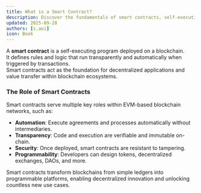 ```yaml
---
title: What is a Smart Contract?
description: Discover the fundamentals of smart contracts, self-executing agreements that run on blockchains. Learn how they automate transactions, remove intermediaries, and enable use cases across decentralized finance, supply chains, and digital identity.
updated: 2025-09-28
authors: [s.aoi]
icon: Book
---
```


A **smart contract** is a self-executing program deployed on a blockchain.  
It defines rules and logic that run transparently and automatically when triggered by transactions.  
Smart contracts act as the foundation for decentralized applications and value transfer within blockchain ecosystems.

### The Role of Smart Contracts

Smart contracts serve multiple key roles within EVM-based blockchain networks, such as:

- **Automation**: Execute agreements and processes automatically without intermediaries.  
- **Transparency**: Code and execution are verifiable and immutable on-chain.  
- **Security**: Once deployed, smart contracts are resistant to tampering.  
- **Programmability**: Developers can design tokens, decentralized exchanges, DAOs, and more.  

Smart contracts transform blockchains from simple ledgers into programmable platforms, enabling decentralized innovation and unlocking countless new use cases.
